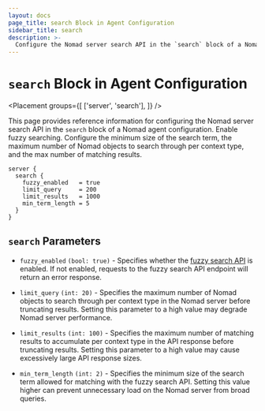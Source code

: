 ```yaml
---
layout: docs
page_title: search Block in Agent Configuration
sidebar_title: search
description: >-
  Configure the Nomad server search API in the `search` block of a Nomad agent configuration. Enable fuzzy searching. Configure the minimum size of the search term, the maximum number of Nomad objects to search through per context type, and the max number of matching results.
---
```


# `search` Block in Agent Configuration

<Placement
  groups={[
    ['server', 'search'],
  ]}
/>

This page provides reference information for configuring the Nomad server search
API in the `search` block of a Nomad agent configuration. Enable fuzzy
searching. Configure the minimum size of the search term, the maximum number of
Nomad objects to search through per context type, and the max number of matching results.

```hcl
server {
  search {
    fuzzy_enabled   = true
    limit_query     = 200
    limit_results   = 1000
    min_term_length = 5
  }
}
```

## `search` Parameters

- `fuzzy_enabled` `(bool: true)` - Specifies whether the [fuzzy search API][fuzzy]
  is enabled. If not enabled, requests to the fuzzy search API endpoint will return
  an error response.

- `limit_query` `(int: 20)` - Specifies the maximum number of Nomad objects to
  search through per context type in the Nomad server before truncating results.
  Setting this parameter to a high value may degrade Nomad server performance.

- `limit_results` `(int: 100)` - Specifies the maximum number of matching results
  to accumulate per context type in the API response before truncating results.
  Setting this parameter to a high value may cause excessively large API response sizes.

- `min_term_length` `(int: 2)` - Specifies the minimum size of the search term
  allowed for matching with the fuzzy search API. Setting this value higher can
  prevent unnecessary load on the Nomad server from broad queries.

[fuzzy]: /nomad/api-docs/search#fuzzy-searching
